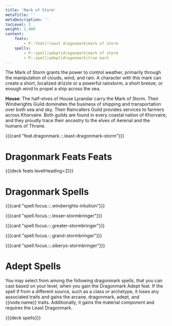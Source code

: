 ```yaml
---
title: 'Mark of Storm'
metaTitle: ''
metaDescription: ''
tocLevel: 2
weight: 1_400
content:
    feats:
        - P::feat|!least dragonmark|mark of storm
    spells:
        - P::spell|adept|dragonmark|mark of storm
        - P::spell|adept|dragonmark|true mark
---
```


The Mark of Storm grants the power to control weather, primarily through the manipulation of clouds, wind, and rain. A character with this mark can create a short, localized drizzle or a powerful rainstorm, a short breeze, or enough wind to propel a ship across the sea.

**House**: The half-elves of House Lyrandar carry the Mark of Storm. Their Windwrights Guild dominates the business of shipping and transportation over both sea and sky. Their Raincallers Guild provides services to farmers across Khorvaire. Both guilds are found in every coastal nation of Khorvaire, and they proudly trace their ancestry to the elves of Aerenal and the humans of Thrane.

{{{card "feat.dragonmark.::.least-dragonmark-storm"}}}

# Dragonmark Feats Feats

{{{deck feats levelHeading=2}}}

# Dragonmark Spells

{{{card "spell.focus.::.windwrights-intuition"}}}

{{{card "spell.focus.::.lesser-stormbringer"}}}

{{{card "spell.focus.::.greater-stormbringer"}}}

{{{card "spell.focus.::.grand-stormbringer"}}}

{{{card "spell.focus.::.siberys-stormbringer"}}}

# Adept Spells

You may select from among the following dragonmark spells, that you can cast based on your level, when you gain the Dragonmark Adept feat. If the spell if from a different source, such as a class or archetype, it loses any associated traits and gains the arcane, dragonmark, adept, and {{node.name}} traits. Additionally, it gains the material component and requires the Least Dragonmark.

{{{deck spells}}}